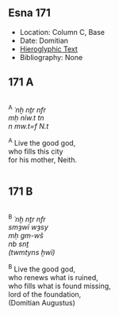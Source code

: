## Esna 171 {-}  
  
  
- Location: Column C, Base  
- Date: Domitian  
- [Hieroglyphic Text](https://www.ifao.egnet.net/uploads/publications/enligne/Temples-Esna002.pdf#page=361){target="_blank"}  
- Bibliography: None  
  
<style>  
  .col2 {  
    columns: 2 300px;         /* number of columns and width in pixels*/  
    -webkit-columns: 2 300px; /* chrome, safari */  
    -moz-columns: 2 300px;    /* firefox */  
    -webkit-column-break-inside: avoid;  
    -page-break-inside: avoid;  
    -break-inside: avoid;  
  }  
  
</style>  
  
## 171 A {-}  
<div class="col2">  
  
^A^ *ʿnḫ nṯr nfr  *  
*mḥ nỉw.t tn   *  
  *n mw.t=f N.t  *  
  
^A^ Live the good god,    
who fills this city  
  for his mother, Neith.  
  
</div>  
  
## 171 B {-}  
<div class="col2">  
  
^B^ *ʿnḫ nṯr nfr  *  
*smȝwỉ wȝsy  *  
*mḥ gm-wš  *  
*nb snṯ  *  
*(twmtyns ḫwỉ) *  
  
^B^ Live the good god,  
who renews what is ruined,  
who fills what is found missing,  
lord of the foundation,  
(Domitian Augustus)  
  
</div>  
